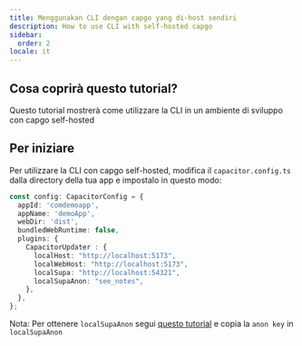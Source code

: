 ```yaml
---
title: Menggunakan CLI dengan capgo yang di-host sendiri
description: How to use CLI with self-hosted capgo
sidebar:
  order: 2
locale: it
---
```


## Cosa coprirà questo tutorial?

Questo tutorial mostrerà come utilizzare la CLI in un ambiente di sviluppo con capgo self-hosted

## Per iniziare

Per utilizzare la CLI con capgo self-hosted, modifica il `capacitor.config.ts` dalla directory della tua app e impostalo in questo modo:

```ts
const config: CapacitorConfig = {
  appId: 'comdemoapp',
  appName: 'demoApp',
  webDir: 'dist',
  bundledWebRuntime: false,
  plugins: {
    CapacitorUpdater : {
      localHost: "http://localhost:5173",
      localWebHost: "http://localhost:5173",
      localSupa: "http://localhost:54321",
      localSupaAnon: "see_notes",
    },
  },
};
```

Nota: Per ottenere `localSupaAnon` segui [questo tutorial](/docs/plugin/self-hosted/local-dev/getting-started/) e copia la `anon key` in `localSupaAnon`